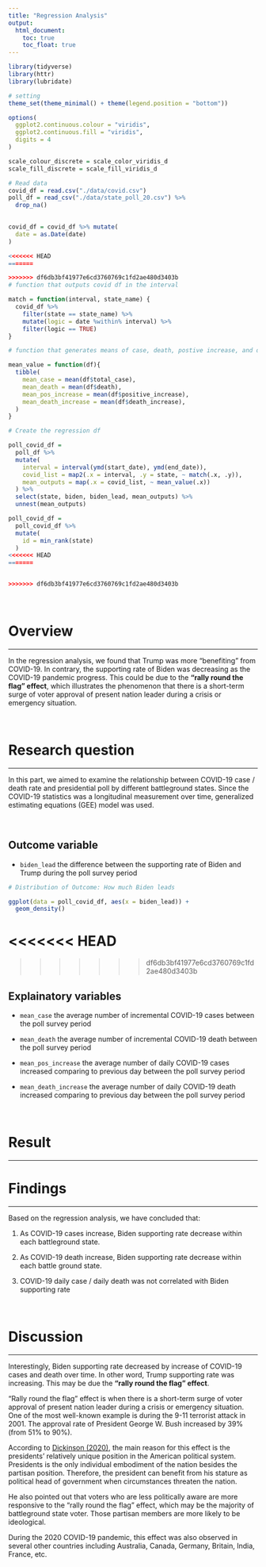 ```yaml
---
title: "Regression Analysis"
output: 
  html_document:
    toc: true
    toc_float: true
---
```


```r
library(tidyverse)
library(httr)
library(lubridate)

# setting
theme_set(theme_minimal() + theme(legend.position = "bottom"))

options(
  ggplot2.continuous.colour = "viridis",
  ggplot2.continuous.fill = "viridis",
  digits = 4
)

scale_colour_discrete = scale_color_viridis_d
scale_fill_discrete = scale_fill_viridis_d

# Read data
covid_df = read.csv("./data/covid.csv") 
poll_df = read_csv("./data/state_poll_20.csv") %>% 
  drop_na() 
  

covid_df = covid_df %>% mutate(
  date = as.Date(date)
)

<<<<<<< HEAD
=======

>>>>>>> df6db3bf41977e6cd3760769c1fd2ae480d3403b
# function that outputs covid df in the interval

match = function(interval, state_name) {
  covid_df %>%
    filter(state == state_name) %>% 
    mutate(logic = date %within% interval) %>% 
    filter(logic == TRUE)
}

# function that generates means of case, death, postive increase, and death increase

mean_value = function(df){
  tibble(
    mean_case = mean(df$total_case),
    mean_death = mean(df$death),
    mean_pos_increase = mean(df$positive_increase),
    mean_death_increase = mean(df$death_increase),
  ) 
}

# Create the regression df

poll_covid_df = 
  poll_df %>% 
  mutate(
    interval = interval(ymd(start_date), ymd(end_date)),
    covid_list = map2(.x = interval, .y = state, ~ match(.x, .y)),
    mean_outputs = map(.x = covid_list, ~ mean_value(.x))
  ) %>% 
  select(state, biden, biden_lead, mean_outputs) %>% 
  unnest(mean_outputs) 

poll_covid_df =
  poll_covid_df %>% 
  mutate(
    id = min_rank(state)
  )
<<<<<<< HEAD
=======


>>>>>>> df6db3bf41977e6cd3760769c1fd2ae480d3403b
```

\

# Overview

***

In the regression analysis, we found that Trump was more "benefiting" from COVID-19. In contrary, the supporting rate of Biden was decreasing as the COVID-19 pandemic progress. This could be due to the **"rally round the flag" effect**, which illustrates the phenomenon that there is a short-term surge of voter approval of present nation leader during a crisis or emergency situation.

\

# Research question

***

In this part, we aimed to examine the relationship between COVID-19 case / death rate and presidential poll by different battleground states. Since the COVID-19 statistics was a longitudinal measurement over time, generalized estimating equations (GEE) model was used. 

\

## Outcome variable

* `biden_lead` the difference between the supporting rate of Biden and Trump during the poll survey period


```r
# Distribution of Outcome: How much Biden leads

ggplot(data = poll_covid_df, aes(x = biden_lead)) +
  geom_density()

```

<<<<<<< HEAD
=======

>>>>>>> df6db3bf41977e6cd3760769c1fd2ae480d3403b
\

## Explainatory variables

* `mean_case` the average number of incremental COVID-19 cases between the poll survey period

* `mean_death` the average number of incremental COVID-19 death between the poll survey period

* `mean_pos_increase` the average number of daily COVID-19 cases increased comparing to previous day between the poll survey period

* `mean_death_increase` the average number of daily COVID-19 death increased comparing to previous day between the poll survey period

\

# Result

***

# Findings
***

Based on the regression analysis, we have concluded that:

1. As COVID-19 cases increase, Biden supporting rate decrease within each battleground state.

2. As COVID-19 death increase, Biden supporting rate decrease within each battle ground state.

3. COVID-19 daily case / daily death was not correlated with Biden supporting rate

\

# Discussion

***

Interestingly, Biden supporting rate decreased by increase of COVID-19 cases and death over time. In other word, Trump supporting rate was increasing. This may be due the **"rally round the flag" effect**.

"Rally round the flag" effect is when there is a short-term surge of voter approval of present nation leader during a crisis or emergency situation. One of the most well-known example is during the 9-11 terrorist attack in 2001. The approval rate of President George W. Bush increased by 39% (from 51% to 90%).

According to [Dickinson (2020)](https://sites.middlebury.edu/presidentialpower/2020/03/28/trump-covid-19-and-the-rally-round-the-flag-phenomenon/), the main reason for this effect is the presidents' relatively unique position in the American political system. Presidents is the only individual embodiment of the nation besides the partisan position. Therefore, the president can benefit from his stature as political head of government when circumstances threaten the nation.

He also pointed out that voters who are less politically aware are more responsive to the "rally round the flag" effect, which may be the majority of battleground state voter. Those partisan members are more likely to be ideological.

During the 2020 COVID-19 pandemic, this effect was also observed in several other countries including Australia, Canada, Germany, Britain, India, France, etc. 